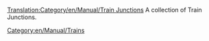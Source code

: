 [[Translation:Category/en/Manual/Train Junctions]]
A collection of Train Junctions.
[[Category:en/Manual/Trains]]